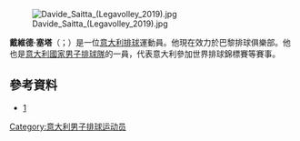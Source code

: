 {{Orphan|time=2015-07-16T03:40:27+00:00}}

[[File:Davide_Saitta_(Legavolley_2019).jpg|thumb]]

'''戴維德·塞塔'''（{{lang-it|Davide Saitta}}；{{bd|1987年|6月23日}}）是一位[[意大利|意大利]][[排球|排球]]運動員。他現在效力於巴黎排球俱樂部。他也是[[意大利國家男子排球隊|意大利國家男子排球隊]]的一員，代表意大利參加世界排球錦標賽等賽事。

==參考資料==
*[http://www.legavolley.it/DettaglioAtleta.asp?IdAtleta=Sai-Dav-87] {{Wayback|url=http://www.legavolley.it/DettaglioAtleta.asp?IdAtleta=Sai-Dav-87 |date=20160303192341 }}

{{DEFAULTSORT:Saitta}}
[[Category:意大利男子排球运动员|Category:意大利男子排球运动员]]
{{italy-bio-stub}}
